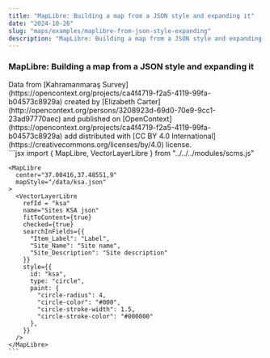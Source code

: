 ```yaml
---
title: "MapLibre: Building a map from a JSON style and expanding it"
date: "2024-10-26"
slug: "maps/examples/maplibre-from-json-style-expanding"
description: "MapLibre: Building a map from a JSON style and expanding it"
---
```



### MapLibre: Building a map from a JSON style and expanding it


<div className="row mt-3 mb-5 border-top border-bottom py-3">
 <div className="col-6">
    <MapLibre 
      center="37.00416,37.48551,9"
      mapStyle="/data/ksa.json"
    >
      <VectorLayerLibre
        refId = "ksa"
        name="Sites KSA json"
        fitToContent={true}
        checked={true}
        searchInFields={{
          "Item_Label": "Label",
          "Site_Name": "Site name",
          "Site_Description": "Site description"
        }}
        style={{
          id: "ksa",
          type: "circle",
          paint: {
            "circle-radius": 4,
            "circle-color": "#000000",
            "circle-stroke-width": 1.5,
            "circle-stroke-color": "#ffffff"
          },
        }}
      />
    </MapLibre>
    <div className="text-muted small mt-3">
      Data from [Kahramanmaraş Survey](https://opencontext.org/projects/ca4f4719-f2a5-4119-99fa-b04573c8929a) created by [Elizabeth Carter](http://opencontext.org/persons/3208923d-69d0-70e9-9cc1-23ad97770aec) and published on [OpenContext](https://opencontext.org/projects/ca4f4719-f2a5-4119-99fa-b04573c8929a) add distributed with [CC BY 4.0 International](https://creativecommons.org/licenses/by/4.0) license.
    </div>

  </div>
  <div className="col-6">
    ```jsx
    import {
        MapLibre,
        VectorLayerLibre
    } from "../../../modules/scms.js"

    <MapLibre 
      center="37.00416,37.48551,9"
      mapStyle="/data/ksa.json"
    >
      <VectorLayerLibre
        refId = "ksa"
        name="Sites KSA json"
        fitToContent={true}
        checked={true}
        searchInFields={{
          "Item_Label": "Label",
          "Site_Name": "Site name",
          "Site_Description": "Site description"
        }}
        style={{
          id: "ksa",
          type: "circle",
          paint: {
            "circle-radius": 4,
            "circle-color": "#000",
            "circle-stroke-width": 1.5,
            "circle-stroke-color": "#000000"
          },
        }}
      />
    </MapLibre>
    ```

  </div>
</div>
